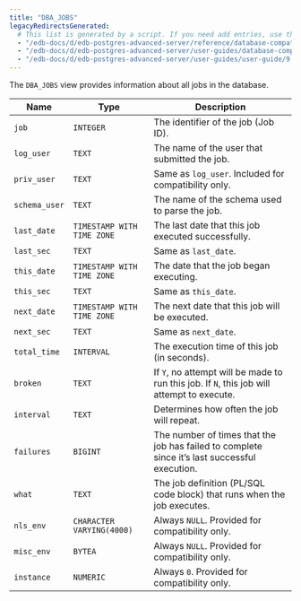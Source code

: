 ```yaml
---
title: "DBA_JOBS"
legacyRedirectsGenerated:
  # This list is generated by a script. If you need add entries, use the `legacyRedirects` key.
  - "/edb-docs/d/edb-postgres-advanced-server/reference/database-compatibility-for-oracle-developers-reference-guide/9.6/Database_Compatibility_for_Oracle_Developers_Reference_Guide.1.141.html"
  - "/edb-docs/d/edb-postgres-advanced-server/user-guides/database-compatibility-for-oracle-developers-guide/9.5/Database_Compatibility_for_Oracle_Developers_Guide.1.255.html"
  - "/edb-docs/d/edb-postgres-advanced-server/user-guides/user-guide/9.5/EDB_Postgres_Enterprise_Guide.1.201.html"
---
```


<div id="dba_jobs" class="registered_link"></div>

The `DBA_JOBS` view provides information about all jobs in the database.

| Name          | Type                       | Description                                                                                   |
| ------------- | -------------------------- | --------------------------------------------------------------------------------------------- |
| `job`         | `INTEGER`                  | The identifier of the job (Job ID).                                                           |
| `log_user`    | `TEXT`                     | The name of the user that submitted the job.                                                  |
| `priv_user`   | `TEXT`                     | Same as `log_user`. Included for compatibility only.                                          |
| `schema_user` | `TEXT`                     | The name of the schema used to parse the job.                                                 |
| `last_date`   | `TIMESTAMP WITH TIME ZONE` | The last date that this job executed successfully.                                            |
| `last_sec`    | `TEXT`                     | Same as `last_date`.                                                                          |
| `this_date`   | `TIMESTAMP WITH TIME ZONE` | The date that the job began executing.                                                        |
| `this_sec`    | `TEXT`                     | Same as `this_date`.                                                                          |
| `next_date`   | `TIMESTAMP WITH TIME ZONE` | The next date that this job will be executed.                                                 |
| `next_sec`    | `TEXT`                     | Same as `next_date`.                                                                          |
| `total_time`  | `INTERVAL`                 | The execution time of this job (in seconds).                                                  |
| `broken`      | `TEXT`                     | If `Y`, no attempt will be made to run this job. If `N`, this job will attempt to execute.    |
| `interval`    | `TEXT`                     | Determines how often the job will repeat.                                                     |
| `failures`    | `BIGINT`                   | The number of times that the job has failed to complete since it’s last successful execution. |
| `what`        | `TEXT`                     | The job definition (PL/SQL code block) that runs when the job executes.                       |
| `nls_env`     | `CHARACTER VARYING(4000)`  | Always `NULL`. Provided for compatibility only.                                               |
| `misc_env`    | `BYTEA`                    | Always `NULL`. Provided for compatibility only.                                               |
| `instance`    | `NUMERIC`                  | Always `0`. Provided for compatibility only.                                                  |
